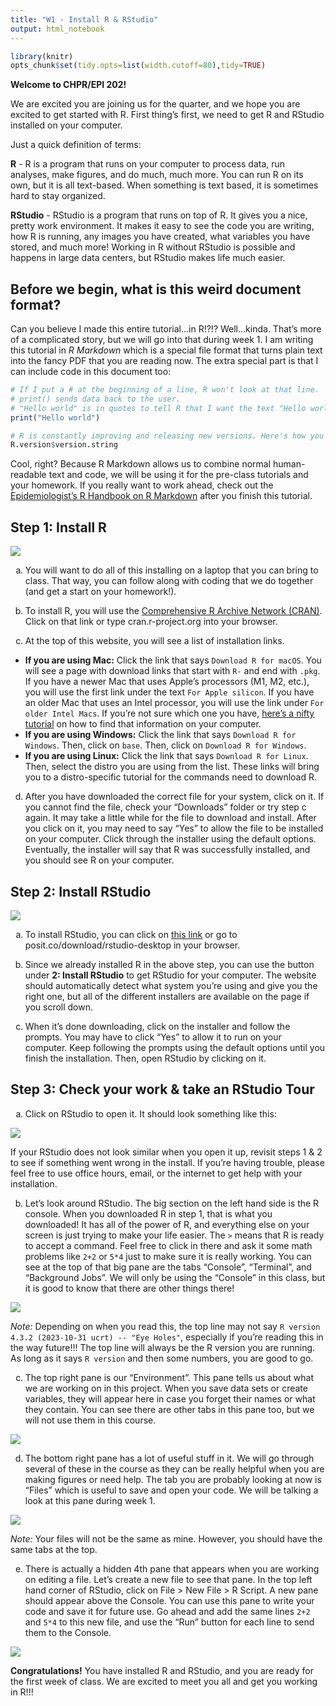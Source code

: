 ```yaml
---
title: "W1 - Install R & RStudio"
output: html_notebook
---
```


```r
library(knitr)
opts_chunk$set(tidy.opts=list(width.cutoff=80),tidy=TRUE)
```

**Welcome to CHPR/EPI 202!**

We are excited you are joining us for the quarter, and we hope you are excited to get started with R. First thing's first, we need to get R and RStudio installed on your computer.

Just a quick definition of terms:

**R** - R is a program that runs on your computer to process data, run analyses, make figures, and do much, much more. You can run R on its own, but it is all text-based. When something is text based, it is sometimes hard to stay organized.

**RStudio** - RStudio is a program that runs on top of R. It gives you a nice, pretty work environment. It makes it easy to see the code you are writing, how R is running, any images you have created, what variables you have stored, and much more! Working in R without RStudio is possible and happens in large data centers, but RStudio makes life much easier.

## Before we begin, what is this weird document format?

Can you believe I made this entire tutorial...in R!?!? Well...kinda. That's more of a complicated story, but we will go into that during week 1. I am writing this tutorial in *R Markdown* which is a special file format that turns plain text into the fancy PDF that you are reading now. The extra special part is that I can include code in this document too:

```r
# If I put a # at the beginning of a line, R won't look at that line.
# print() sends data back to the user.
# "Hello world" is in quotes to tell R that I want the text "Hello world" and not the variables Hello and world.
print("Hello world")

# R is constantly improving and releasing new versions. Here's how you see the current version you're using.
R.version$version.string
```

Cool, right? Because R Markdown allows us to combine normal human-readable text and code, we will be using it for the pre-class tutorials and your homework. If you really want to work ahead, check out the [Epidemiologist's R Handbook on R Markdown](https://epirhandbook.com/en/reports-with-r-markdown.html) after you finish this tutorial.

## Step 1: Install R

![](images/r_logo.png)

a.  You will want to do all of this installing on a laptop that you can bring to class. That way, you can follow along with coding that we do together (and get a start on your homework!).

b.  To install R, you will use the [Comprehensive R Archive Network (CRAN)](https://cran.r-project.org/). Click on that link or type cran.r-project.org into your browser.

c.  At the top of this website, you will see a list of installation links.

-   **If you are using Mac:** Click the link that says `Download R for macOS`. You will see a page with download links that start with `R-` and end with `.pkg`. If you have a newer Mac that uses Apple's processors (M1, M2, etc.), you will use the first link under the text `For Apple silicon`. If you have an older Mac that uses an Intel processor, you will use the link under `For older Intel Macs`. If you're not sure which one you have, [here's a nifty tutorial](https://help.arcstudiopro.com/all-how-tos/how-do-i-know-if-my-mac-has-intel-processor-or-apple-m1) on how to find that information on your computer.
-   **If you are using Windows:** Click the link that says `Download R for Windows`. Then, click on `base`. Then, click on `Download R for Windows`.
-   **If you are using Linux:** Click the link that says `Download R for Linux`. Then, select the distro you are using from the list. These links will bring you to a distro-specific tutorial for the commands need to download R.

d.  After you have downloaded the correct file for your system, click on it. If you cannot find the file, check your "Downloads" folder or try step c again. It may take a little while for the file to download and install. After you click on it, you may need to say "Yes" to allow the file to be installed on your computer. Click through the installer using the default options. Eventually, the installer will say that R was successfully installed, and you should see R on your computer.

## Step 2: Install RStudio

![](images/rstudio_logo.png)

a.  To install RStudio, you can click on [this link](https://posit.co/download/rstudio-desktop/) or go to posit.co/download/rstudio-desktop in your browser.

b.  Since we already installed R in the above step, you can use the button under **2: Install RStudio** to get RStudio for your computer. The website should automatically detect what system you're using and give you the right one, but all of the different installers are available on the page if you scroll down.

c.  When it's done downloading, click on the installer and follow the prompts. You may have to click "Yes" to allow it to run on your computer. Keep following the prompts using the default options until you finish the installation. Then, open RStudio by clicking on it.

## Step 3: Check your work & take an RStudio Tour

a.  Click on RStudio to open it. It should look something like this:

![](images/rstudio_no_project.png)

If your RStudio does not look similar when you open it up, revisit steps 1 & 2 to see if something went wrong in the install. If you're having trouble, please feel free to use office hours, email, or the internet to get help with your installation.

b.  Let's look around RStudio. The big section on the left hand side is the R console. When you downloaded R in step 1, that is what you downloaded! It has all of the power of R, and everything else on your screen is just trying to make your life easier. The `>` means that R is ready to accept a command. Feel free to click in there and ask it some math problems like `2+2` or `5*4` just to make sure it is really working. You can see at the top of that big pane are the tabs "Console", "Terminal", and "Background Jobs". We will only be using the "Console" in this class, but it is good to know that there are other things there!

![](images/rstudio_console.png)

*Note:* Depending on when you read this, the top line may not say `R version 4.3.2 (2023-10-31 ucrt) -- "Eye Holes"`, especially if you're reading this in the way future!!! The top line will always be the R version you are running. As long as it says `R version` and then some numbers, you are good to go.

c.  The top right pane is our "Environment". This pane tells us about what we are working on in this project. When you save data sets or create variables, they will appear here in case you forget their names or what they contain. You can see there are other tabs in this pane too, but we will not use them in this course.

![](images/rstudio_environment.png)

d.  The bottom right pane has a lot of useful stuff in it. We will go through several of these in the course as they can be really helpful when you are making figures or need help. The tab you are probably looking at now is "Files" which is useful to save and open your code. We will be talking a look at this pane during week 1.

![](images/rstudio_files.png)

*Note:* Your files will not be the same as mine. However, you should have the same tabs at the top.

e.  There is actually a hidden 4th pane that appears when you are working on editing a file. Let's create a new file to see that pane. In the top left hand corner of RStudio, click on File \> New File \> R Script. A new pane should appear above the Console. You can use this pane to write your code and save it for future use. Go ahead and add the same lines `2+2` and `5*4` to this new file, and use the "Run" button for each line to send them to the Console.

![](images/rstudio_editor.png)

**Congratulations!** You have installed R and RStudio, and you are ready for the first week of class. We are excited to meet you all and get you working in R!!!
